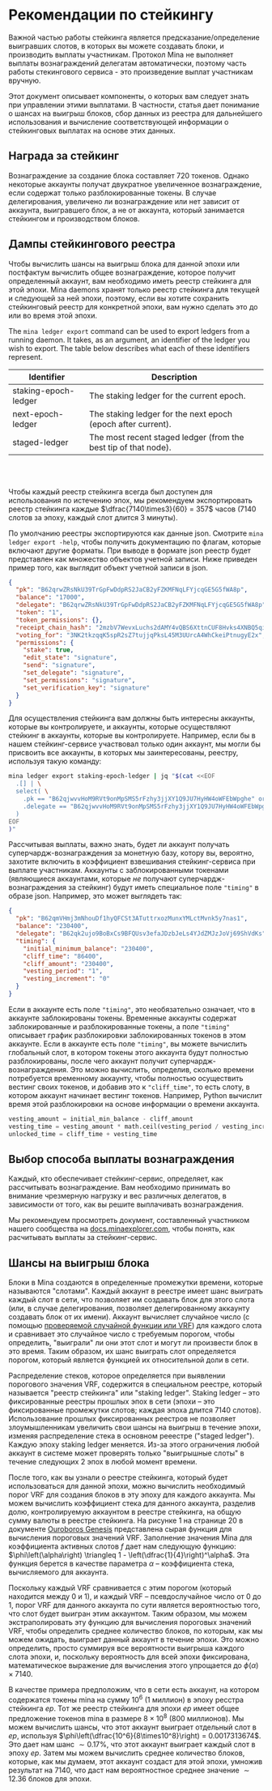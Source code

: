 
# Рекомендации по стейкингу

Важной частью работы стейкинга является предсказание/определение выигравших слотов, в которых вы можете создавать блоки, и производить выплаты участникам. Протокол Mina не выполняет выплаты вознаграждений делегатам автоматически, поэтому часть работы стекингового сервиса - это произведение выплат участникам вручную.

Этот документ описывает компоненты, о которых вам следует знать при управлении этими выплатами. В частности, статья дает понимание о шансах на выигрыш блоков, сбор данных из реестра для дальнейшего использования и вычисление соответствующей информации о стейкинговых выплатах на основе этих данных.

## Награда за стейкинг

Вознаграждение за создание блока составляет 720 токенов. Однако некоторые аккаунты получат двукратное увеличенное вознаграждение, если содержат только разблокированные токены. В случае делегирования, увеличено ли вознаграждение или нет зависит от аккаунта, выигравшего блок, а не от аккаунта, который занимается стейкингом и производством блоков.

## Дампы стейкингового реестра

Чтобы вычислить шансы на выигрыш блока для данной эпохи или постфактум вычислить общее вознаграждение, которое получит определенный аккаунт, вам необходимо иметь реестр стейкинга для этой эпохи. Mina daemons хранят только реестр стейкинга для текущей и следующей за ней эпохи, поэтому, если вы хотите сохранить стейкинговый реестр для конкретной эпохи, вам нужно сделать это до или во время этой эпохи.

The `mina ledger export` command can be used to export ledgers from a running daemon. It takes, as an argument, an identifier of the ledger you wish to export. The table below describes what each of these identifiers represent.

| Identifier           | Description                                                     |
|----------------------|-----------------------------------------------------------------|
| staking-epoch-ledger | The staking ledger for the current epoch.                       |
| next-epoch-ledger    | The staking ledger for the next epoch (epoch after current).    |
| staged-ledger        | The most recent staged ledger (from the best tip of that node). |

<!-- insert breakpoints to space out table -->
<br /> <br />

Чтобы каждый реестр стейкинга всегда был доступен для использования по истечению эпох, мы рекомендуем экспортировать реестр стейкинга каждые $\dfrac{7140\times3}{60} = 357$ часов ($7140$ слотов за эпоху, каждый слот длится $3$ минуты). 

По умолчанию реестры экспортируются как данные json. Смотрите `mina ledger export -help`, чтобы получить документацию по флагам, которые включают другие форматы. При выводе в формате json реестр будет представлен как множество объектов учетной записи. Ниже приведен пример того, как выглядит объект учетной записи в json. 

```json
{
  "pk": "B62qrwZRsNkU39TrGpFwDdpRS2JaCB2yFZKMFNqLFYjcqGE5G5fWA8p",
  "balance": "17000",
  "delegate": "B62qrwZRsNkU39TrGpFwDdpRS2JaCB2yFZKMFNqLFYjcqGE5G5fWA8p",
  "token": "1",
  "token_permissions": {},
  "receipt_chain_hash": "2mzbV7WevxLuchs2dAMY4vQBS6XttnCUF8Hvks4XNBQ5qiSGGBQe",
  "voting_for": "3NK2tkzqqK5spR2sZ7tujjqPksL45M3UUrcA4WhCkeiPtnugyE2x",
  "permissions": {
    "stake": true,
    "edit_state": "signature",
    "send": "signature",
    "set_delegate": "signature",
    "set_permissions": "signature",
    "set_verification_key": "signature"
  }
}
```

Для осуществления стейкинга вам должны быть интересны аккаунты, которые вы контролируете, и аккаунты, которые осуществляют стейкинг в аккаунты, которые вы контролируете. Например, если бы в нашем стейкинг-сервисе участвовал только один аккаунт, мы могли бы присвоить все аккаунты, в которых мы заинтересованы, реестру, используя такую команду: 

```sh
mina ledger export staking-epoch-ledger | jq "$(cat <<EOF
  .[] | \
  select( \
    .pk == "B62qjwvvHoM9RVt9onMpSMS5rFzhy3jjXY1Q9JU7HyHW4oWFEbWpghe" or \
    .delegate == "B62qjwvvHoM9RVt9onMpSMS5rFzhy3jjXY1Q9JU7HyHW4oWFEbWpghe" \
  )
EOF
)"
```

Рассчитывая выплаты, важно знать, будет ли аккаунт получать суперчардж-вознаграждения за монетную базу, котору вы, вероятно, захотите включить в коэффициент взвешивания стейкинг-сервиса при выплате участникам. Аккаунты с заблокированными токенами (являющиеся аккаунтами, которые *не* получают суперчардж-вознаграждения за стейкинг) будут иметь специальное поле `"timing"` в образе json. Например, это может выглядеть так: 

```json
{
  "pk": "B62qmVHmj3mNhouDf1hyQFCSt3ATuttrxozMunxYMLctMvnk5y7nas1",
  "balance": "230400",
  "delegate": "B62qk2ujo9BoBxCs9BFQUsv3efaJDzbJeLs4YJdZMJzJoVj69ShVdKs",
  "timing": {
    "initial_minimum_balance": "230400",
    "cliff_time": "86400",
    "cliff_amount": "230400",
    "vesting_period": "1",
    "vesting_increment": "0"
  }
}
```

Если в аккаунте есть поле `"timing"`, это необязательно означает, что в аккаунте заблокированы токены. Временные аккаунты содержат заблокированные и разблокированные токены, а поле `"timing"` описывает график разблокировки заблокированных токенов в этом аккаунте. Если в аккаунте есть поле `"timing"`, вы можете вычислить глобальный слот, в котором токены этого аккаунта будут полностью разблокированы, после чего аккаунт получит суперчардж-вознаграждения. Это можно вычислить, определив, сколько времени потребуется временному аккаунту, чтобы полностью осуществить вестинг своих токенов, и добавив это к `"cliff_time"`, то есть слоту, в котором аккаунт начинает вестинг токенов. Например, Python вычислит время этой разблокировки на основе информации о времени аккаунта. 

```python
vesting_amount = initial_min_balance - cliff_amount
vesting_time = vesting_amount * math.ceil(vesting_period / vesting_increment)
unlocked_time = cliff_time + vesting_time
```

## Выбор способа выплаты вознаграждения 

Каждый, кто обеспечивает стейкинг-сервис, определяет, как рассчитывать вознаграждение. Вам необходимо принимать во внимание чрезмерную нагрузку и вес различных делегатов, в зависимости от того, как вы решите выплачивать вознаграждения. 

Мы рекомендуем просмотреть документ, составленный участником нашего сообщества на [docs.minaexplorer.com](https://docs.minaexplorer.com/minaexplorer/calculating-payments), чтобы понять, как расчитывать выплаты за стейкинг-сервис.  

## Шансы на выигрыш блока 

Блоки в Mina создаются в определенные промежутки времени, которые называются "слотами". Каждый аккаунт в реестре имеет шанс выиграть каждый слот в сети, что позволяет им создавать блок для этого слота (или, в случае делегирования, позволяет делегированному аккаунту создавать блок от их имени). Аккаунт вычисляет случайное число (с помощью [проверяемой случайной функции или VRF](https://en.wikipedia.org/wiki/Verifiable_random_function)) для каждого слота и сравнивает это случайное число с требуемым порогом, чтобы определить, "выиграли" ли они этот слот и могут ли произвести блок в это время. Таким образом, их шанс выиграть слот определяется порогом, который является функцией их относительной доли в сети. 

Распределение стеков, которое определяется при выявлении порогового значения VRF, содержится в специальном реестре, который называется "реестр стейкинга" или "staking ledger". Staking ledger – это фиксированные реестры прошлых эпох в сети (эпохи – это фиксированные промежутки слотов; каждая эпоха длится 7140 слотов). Использование прошлых фиксированных реестров не позволяет злоумышленникам увеличить свои шансы на выигрыш в течение эпохи, изменяя распределение стека в основном рееестре ("staged ledger"). Каждую эпоху staking ledger меняется. Из-за этого ограничения любой аккаунт в системе может проверять только "выигрышные слоты" в течение следующих 2 эпох в любой момент времени. 

После того, как вы узнали о реестре стейкинга, который будет использоваться для данной эпохи, можно вычислить необходимый порог VRF для создания блоков в эту эпоху для каждого аккаунта. Мы можем вычислить коэффициент стека для данного аккаунта, разделив долю, контролируемую аккаунтом в реестре стейкинга, на общую сумму валюты в реестре стейкинга. На рисунке 1 на странице 20 в документе [Ouroboros Genesis](https://eprint.iacr.org/2018/378.pdf) представлена сырая функция для вычисления пороговых значений VRF. Заполнение значения Mina для коэффициента активных слотов $f$ дает нам следующую функцию: $\phi\left(\alpha\right) \triangleq 1 - \left(\dfrac{1}{4}\right)^\alpha$. Эта функция берется в качестве параметра $\alpha$ – коэффициента стека, вычисляемого для аккаунта. 

Поскольку каждый VRF сравнивается с этим порогом (который находится между 0 и 1), и каждый VRF – псевдослучайное число от 0 до 1, порог VRF для данного аккаунта по сути является вероятностью того, что слот будет выигран этим аккаунтом. Таким образом, мы можем экстраполировать эту функцию для вычисления пороговых значений VRF, чтобы определить среднее количество блоков, по которым, как мы можем ожидать, выиграет данный аккаунт в течение эпохи. Это можно определить, просто суммируя все вероятности выигрыша каждого слота эпохи, и, поскольку вероятность для всей эпохи фиксирована, математическое выражение для вычисления этого упрощается до $\phi\left(\alpha\right)\times7140$.

В качестве примера предположим, что в сети есть аккаунт, на котором содержатся токены mina на сумму $10^6$ (1 миллион) в эпоху ресстра стейкинга $ep$. Тот же реестр стейкинга для эпохи $ep$ имеет общее предложение токенов mina в размере $8\times10^8$ (800 миллионов). Мы можем вычислить шансы, что этот аккаунт выиграет отдельный слот в $ep$, используя $\phi\left(\dfrac{10^6}{8\times10^8}\right) = 0.0017313674$. Это дает нам шанс $\sim0.17\%$, что этот аккаунт выиграет каждый слот в эпоху $ep$. Затем мы можем вычислить среднее количество блоков, которые, как мы думаем, этот аккаунт создаст для этой эпохи, умножив результат на $7140$, что даст нам вероятностное среднее значение $\sim12.36$ блоков для эпохи. 
